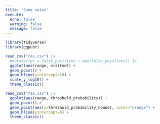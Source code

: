 ```yaml
---
title: "Some notes"
execute:
  echo: false
  warning: false
  message: false
---
```


```r
library(tidyverse)
library(ggpubr)
```

```r
read_csv("res.csv") |>
  #mutate(fpr = false_positives / max(false_positives)) |>
  ggplot(aes(range, visited)) +
  geom_point() +
  geom_hline(yintercept=10) +
  scale_y_log10() +
  theme_classic()
```

```r
read_csv("res.csv") |>
  ggplot(aes(range, threshold_probability)) +
  geom_point() +
  geom_point(aes(y=threshold_probability_bound), color="orange") +
  geom_hline(yintercept=0) +
  theme_classic()
```


